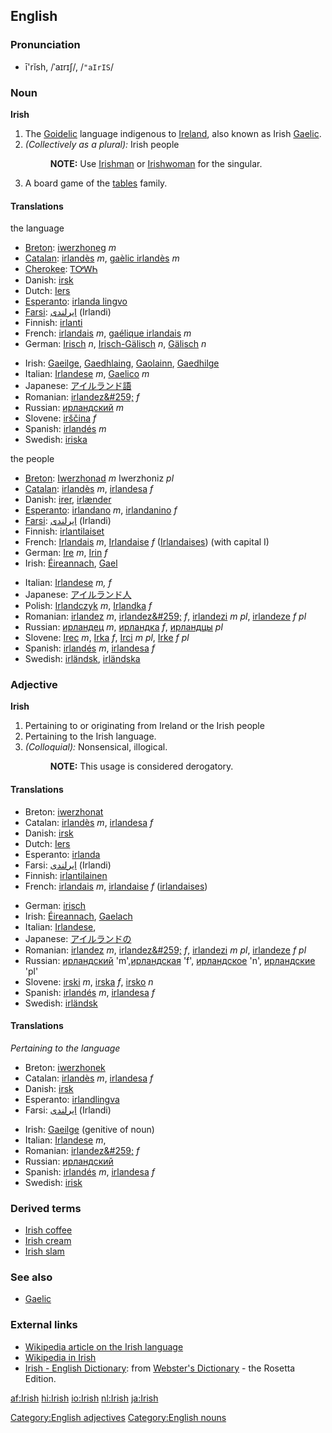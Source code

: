 ==English==

===Pronunciation===
*ī'rĭsh, /ˈaɪrɪʃ/, /<tt>"aIrIS</tt>/

===Noun===
{{wikipedia}}
'''Irish'''
#The [[Goidelic]] language indigenous to [[Ireland]], also known as Irish [[Gaelic]].
#''(Collectively as a plural):'' Irish people
#:'''NOTE:''' Use [[Irishman]] or [[Irishwoman]] for the singular.
#A board game of the [[tables]] family.

====Translations====
;the language
{{top}}
*[[Breton]]: [[iwerzhoneg]] ''m''
*[[Catalan]]: [[irlandès]] ''m'', [[gaèlic irlandès]] ''m''
*[[Cherokee]]: [[ᎢᎤᎳᏂ]]
*Danish: [[irsk]]
*Dutch: [[Iers]] {{n}}
*[[Esperanto]]: [[irlanda lingvo]]
*[[Farsi]]: [[ایرلندی]] (Irlandi)
*Finnish: [[irlanti]]
*French: [[irlandais]] ''m'', [[gaélique irlandais]] ''m''
*German: [[Irisch]] ''n'', [[Irisch-Gälisch]] ''n'', [[Gälisch]] ''n''
{{mid}}
*Irish: [[Gaeilge]], [[Gaedhlaing]], [[Gaolainn]], [[Gaedhilge]]
*Italian: [[Irlandese]] ''m'', [[Gaelico]] ''m''
*Japanese: [[アイルランド語]]
*Romanian: [[irlandez&#259;]] ''f''
*Russian: [[ирландский]] ''m''
*Slovene: [[irščina]] ''f''
*Spanish: [[irlandés]] ''m''
*Swedish: [[iriska]]
{{bottom}}

;the people
{{top}}
*[[Breton]]: [[Iwerzhonad]] ''m'' Iwerzhoniz ''pl''
*[[Catalan]]: [[irlandès]] ''m'', [[irlandesa]] ''f''
*Danish: [[irer]], [[irlænder]]
*[[Esperanto]]: [[irlandano]] ''m'', [[irlandanino]] ''f''
*[[Farsi]]: [[ایرلندی]] (Irlandi)
*Finnish: [[irlantilaiset]]
*French: [[Irlandais]] ''m'', [[Irlandaise]] ''f'' ([[Irlandaises]]) (with capital I)
*German: [[Ire]] ''m'', [[Irin]] ''f''
*Irish: [[Éireannach]], [[Gael]]
{{mid}}
*Italian: [[Irlandese]] ''m, f''
*Japanese: [[アイルランド人]]
*Polish: [[Irlandczyk]] ''m'', [[Irlandka]] ''f''
*Romanian: [[irlandez]] ''m'', [[irlandez&#259;]] ''f'', [[irlandezi]] ''m pl'', [[irlandeze]] ''f pl''
*Russian: [[ирландец]] ''m'', [[ирландка]] ''f'', [[ирландцы]] ''pl''
*Slovene: [[Irec]] ''m'', [[Irka]] ''f'', [[Irci]] ''m pl'', [[Irke]] ''f pl''
*Spanish: [[irlandés]] ''m'', [[irlandesa]] ''f''
*Swedish: [[irländsk]], [[irländska]]
{{bottom}}

===Adjective===
'''Irish'''
#Pertaining to or originating from Ireland or the Irish people
#Pertaining to the Irish language.
#''(Colloquial):'' Nonsensical, illogical.
#:'''NOTE:''' This usage is considered derogatory.

====Translations====
{{top}}
*Breton: [[iwerzhonat]]
*Catalan: [[irlandès]] ''m'', [[irlandesa]] ''f''
*Danish: [[irsk]]
*Dutch: [[Iers]]
*Esperanto: [[irlanda]]
*Farsi: [[ایرلندی]] (Irlandi)
*Finnish: [[irlantilainen]]
*French: [[irlandais]] ''m'', [[irlandaise]] ''f'' ([[irlandaises]])
{{mid}}
*German: [[irisch]]
*Irish: [[Éireannach]], [[Gaelach]]
*Italian: [[Irlandese]], 
*Japanese: [[アイルランド]]の
*Romanian: [[irlandez]] ''m'', [[irlandez&#259;]] ''f'', [[irlandezi]] ''m pl'', [[irlandeze]] ''f pl''
*Russian: [[ирландский]] 'm',[[ирландская]] 'f', [[ирландское]] 'n', [[ирландские]] 'pl'
*Slovene: [[irski]] ''m'', [[irska]] ''f'', [[irsko]] ''n''
*Spanish: [[irlandés]] ''m'', [[irlandesa]] ''f''
*Swedish: [[irländsk]]
{{bottom}}

====Translations====
''Pertaining to the language''
{{top}}
*Breton: [[iwerzhonek]]
*Catalan: [[irlandès]] ''m'', [[irlandesa]] ''f''
*Danish: [[irsk]]
*Esperanto: [[irland]][[lingva]]
*Farsi: [[ایرلندی]] (Irlandi)
{{mid}}
*Irish: [[Gaeilge]] (genitive of noun)
*Italian: [[Irlandese]] ''m'',
*Romanian: [[irlandez&#259;]] ''f''
*Russian: [[ирландский]]
*Spanish: [[irlandés]] ''m'', [[irlandesa]] ''f''
*Swedish: [[irisk]]
{{bottom}}

===Derived terms===
*[[Irish coffee]]
*[[Irish cream]]
*[[Irish slam]]

===See also===
*[[Gaelic]]
===External links===
{{interwiktionary|code=ga}}
*[[w:Irish language|Wikipedia article on the Irish language]]
*[http://ga.wikipedia.com Wikipedia in Irish]
*[http://www.websters-online-dictionary.org/definition/Irish-english/ Irish - English Dictionary]: from [http://www.websters-online-dictionary.org/ Webster's Dictionary] - the Rosetta Edition.

[[Category:English adjectives]]
[[Category:English nouns]]

[[af:Irish]]
[[hi:Irish]]
[[io:Irish]]
[[nl:Irish]]
[[ja:Irish]]